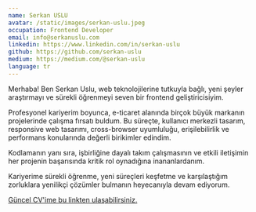 ```yaml
---
name: Serkan USLU
avatar: /static/images/serkan-uslu.jpeg
occupation: Frontend Developer
email: info@serkanuslu.com
linkedin: https://www.linkedin.com/in/serkan-uslu
github: https://github.com/serkan-uslu
medium: https://medium.com/@serkan-uslu
language: tr
---
```


Merhaba! Ben Serkan Uslu, web teknolojilerine tutkuyla bağlı, yeni şeyler araştırmayı ve sürekli öğrenmeyi seven bir frontend geliştiricisiyim.

Profesyonel kariyerim boyunca, e-ticaret alanında birçok büyük markanın projelerinde çalışma fırsatı buldum. Bu süreçte, kullanıcı merkezli tasarım, responsive web tasarımı, cross-browser uyumluluğu, erişilebilirlik ve performans konularında değerli birikimler edindim.

Kodlamanın yanı sıra, işbirliğine dayalı takım çalışmasının ve etkili iletişimin her projenin başarısında kritik rol oynadığına inananlardanım.

Kariyerime sürekli öğrenme, yeni süreçleri keşfetme ve karşılaştığım zorluklara yenilikçi çözümler bulmanın heyecanıyla devam ediyorum.

<a href="/cv/cv-serkanuslu-tr.pdf" target="_blank">
  Güncel CV'ime bu linkten ulaşabilirsiniz.
</a>
